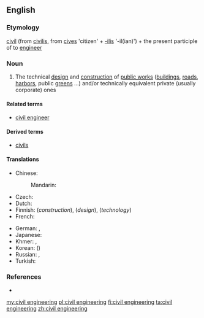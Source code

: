 ==English==
{{wikipedia}}

===Etymology===
[[civil]] (from {{etyl|la|en}} [[civilis]], from [[cives]] 'citizen' + [[-ilis]] '-il(ian)') + the present participle of to [[engineer]]

===Noun===
{{en-noun|-}}

# The technical [[design]] and [[construction]] of [[public works]] ([[building]]s, [[road]]s, [[harbor]]s, public [[green]]s ...) and/or technically equivalent private (usually corporate) ones

====Related terms====
* [[civil engineer]]

====Derived terms====
* [[civils]]

====Translations====
{{trans-top|technical design and construction of public works and/or equivalent private ones}}
* Chinese:
*: Mandarin: {{t+|cmn|土木工程|tr=tǔmùgōngchéng|sc=Hani}}
* Czech: {{t|cs|stavební inženýrství|n}}
* Dutch: {{t|nl|burgerlijke bouwkunde}}
* Finnish: {{t+|fi|rakentaminen}} (''construction''),  {{t|fi|rakennussuunnittelu}} (''design''),  {{t+|fi|rakennustekniikka}} (''technology'')
* French: {{t+|fr|génie civil|m}}
{{trans-mid}}
* German: {{t|de|Bauingenieurwesen|n}}, {{t+|de|Bauwesen|n}}
* Japanese: {{t|ja|土木工学|tr=どぼくこうがく, doboku kōgaku|sc=Jpan}}
* Khmer: {{t|km|អសេនិកវិស្វកម្ម|sc=Khmr|tr=a’seenɨk vi’sva’kam}}, {{t|km|វិស្វកម្មស៊ីវិល|sc=Khmr|tr=vi’sva’kam siivɨl}}
* Korean: {{t+|ko|토목공학|tr=tomok-gonghak|sc=Kore}} ({{t+|ko|土木工學|sc=Kore}})
* Russian: {{t|ru|строительная инженерия|f|tr=stroítelʹnaja inženérija|sc=Cyrl}}, {{t|ru|гражданское строительство|n|tr=graždánskoje stroíttelʹstvo|sc=Cyrl}}
* Turkish: {{t|tr|inşaat mühendisliği}}
{{trans-bottom}}

===References===
* {{R:Websters}}

[[my:civil engineering]]
[[pl:civil engineering]]
[[fi:civil engineering]]
[[ta:civil engineering]]
[[zh:civil engineering]]